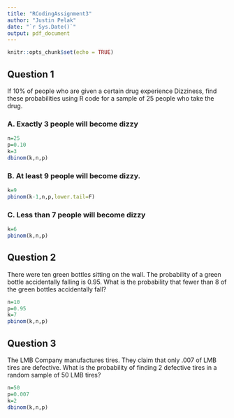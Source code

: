 ```yaml
---
title: "RCodingAssignment3"
author: "Justin Pelak"
date: "`r Sys.Date()`"
output: pdf_document
---
```


```r
knitr::opts_chunk$set(echo = TRUE)
```

## Question 1
If 10% of people who are given a certain drug experience Dizziness, find these probabilities using R code for a sample of 25 people who take the drug.

### A. Exactly 3 people will become dizzy
```r
n=25
p=0.10
k=3
dbinom(k,n,p)
```

### B. At least 9 people will become dizzy.
```r
k=9
pbinom(k-1,n,p,lower.tail=F)
```

### C. Less than 7 people will become dizzy
```r
k=6
pbinom(k,n,p)
```

## Question 2
There were ten green bottles sitting on the wall. The probability of a green bottle accidentally falling is 0.95. What is the probability that fewer than 8 of the green bottles accidentally fall?

```r
n=10
p=0.95
k=7
pbinom(k,n,p)
```

## Question 3
The LMB Company manufactures tires. They claim that only .007 of LMB tires are defective. What is the probability of finding 2 defective tires in a random sample of 50 LMB tires?

```r
n=50
p=0.007
k=2
dbinom(k,n,p)
```
